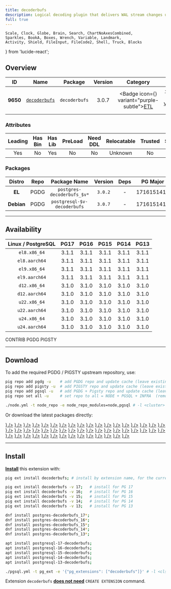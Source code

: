 ```yaml
---
title: decoderbufs
description: Logical decoding plugin that delivers WAL stream changes using a Protocol Buffer format
full: true
---
```


    Scale, Clock, Globe, Brain, Search, ChartNoAxesCombined,
    Sparkles, BookA, Boxes, Wrench, Variable, Landmark,
    Activity, Shield, FileInput, FileCode2, Shell, Truck, Blocks
} from 'lucide-react';

## Overview

| <TooltipIconButton tooltip="Extension unique identifier" side="top">ID</TooltipIconButton> | <TooltipIconButton tooltip="Extension name" side="top">Name</TooltipIconButton> | <TooltipIconButton tooltip="Package name for installation" side="top">Package</TooltipIconButton> | <TooltipIconButton tooltip="Latest available extension version" side="top">Version</TooltipIconButton> | <TooltipIconButton tooltip="Extension category" side="top">Category</TooltipIconButton> | <TooltipIconButton tooltip="Open source license" side="top">License</TooltipIconButton> | <TooltipIconButton tooltip="Programming language" side="top">Lang</TooltipIconButton> |
|:--------:|:--------:|:----------:|:--------------:|:---------------------------------------:|:------------------------------------------------------:|:----:|
| **9650** | [`decoderbufs`](https://github.com/debezium/postgres-decoderbufs) | `decoderbufs` | 3.0.7 | <Badge icon={<Truck />} variant="purple-subtle"><a href="/ext/etl" className="no-underline">ETL</a></Badge> | <a href="/ext/list/license#mit" className="no-underline"><Badge icon={<Scale />} variant="blue-subtle">MIT</Badge></a> | <a href="/ext/list/lang#c"><Badge icon={<FileCode2 />} variant="blue-subtle">C</Badge></a> |

### Attributes

| <TooltipIconButton tooltip="The Primary Leading extension in the Package" side="top">Leading</TooltipIconButton> | <TooltipIconButton tooltip="Contains binary utils" side="top">Has Bin</TooltipIconButton> | <TooltipIconButton tooltip="Contains .so shared library files" side="top">Has Lib</TooltipIconButton> | <TooltipIconButton tooltip="Requires preloading via shared_preload_libraries" side="top">PreLoad</TooltipIconButton> | <TooltipIconButton tooltip="Requires CREATE EXTENSION DDL command" side="top">Need DDL</TooltipIconButton> | <TooltipIconButton tooltip="Can be installed in any schema" side="top">Relocatable</TooltipIconButton> | <TooltipIconButton tooltip="Can be created by non-superuser" side="top">Trusted</TooltipIconButton> | <TooltipIconButton tooltip="Schemas used by this extension" side="top">Schemas</TooltipIconButton> |
|:-------:|:-------:|:-------:|:-------:|:--------:|:-----------:|:-------:|:-------:|
| Yes | No | Yes | No | No | Unknown | No | - |

### Packages

| <TooltipIconButton tooltip="Linux distribution family, EL or Debian" side="top">Distro</TooltipIconButton> | <TooltipIconButton tooltip="Package repository" side="top">Repo</TooltipIconButton> | <TooltipIconButton tooltip="The RPM/DEB Package Name Pattern (replace $v with real pg major)" side="top">Package Name</TooltipIconButton> | <TooltipIconButton tooltip="Latest package version" side="top">Version</TooltipIconButton> | <TooltipIconButton tooltip="RPM/DEB Package dependencies" side="top">Deps</TooltipIconButton> | <TooltipIconButton tooltip="Available in these PostgreSQL Major Versions" side="top">PG Major</TooltipIconButton> |
|:----------:|:--------:|:------------------------:|:-----------:|:------------:|:------------------:|
|   **EL**   | <Badge variant="blue-subtle"><span className="font-bold">PGDG</span></Badge> | `postgres-decoderbufs_$v*` | `3.0.2` | - | <Badge variant="green-subtle">17</Badge><Badge variant="green-subtle">16</Badge><Badge variant="green-subtle">15</Badge><Badge variant="green-subtle">14</Badge><Badge variant="green-subtle">13</Badge> |
| **Debian** | <Badge variant="blue-subtle"><span className="font-bold">PGDG</span></Badge> | `postgresql-$v-decoderbufs` | `3.0.7` | - | <Badge variant="green-subtle">17</Badge><Badge variant="green-subtle">16</Badge><Badge variant="green-subtle">15</Badge><Badge variant="green-subtle">14</Badge><Badge variant="green-subtle">13</Badge> |



------

## Availability

| <TooltipIconButton tooltip="Linux Distro Arch / PostgreSQL Major Version" side="top">Linux / PostgreSQL </TooltipIconButton> | **PG17** | **PG16** | **PG15** | **PG14** | **PG13** |
|:-----:|:-----:|:-----:|:-----:|:-----:|:-----:|
| `el8.x86_64` | <Badge variant="blue-subtle">3.1.1</Badge> | <Badge variant="blue-subtle">3.1.1</Badge> | <Badge variant="blue-subtle">3.1.1</Badge> | <Badge variant="blue-subtle">3.1.1</Badge> | <Badge variant="blue-subtle">3.1.1</Badge> |
| `el8.aarch64` | <Badge variant="blue-subtle">3.1.1</Badge> | <Badge variant="blue-subtle">3.1.1</Badge> | <Badge variant="blue-subtle">3.1.1</Badge> | <Badge variant="blue-subtle">3.1.1</Badge> | <Badge variant="blue-subtle">3.1.1</Badge> |
| `el9.x86_64` | <Badge variant="blue-subtle">3.1.1</Badge> | <Badge variant="blue-subtle">3.1.1</Badge> | <Badge variant="blue-subtle">3.1.1</Badge> | <Badge variant="blue-subtle">3.1.1</Badge> | <Badge variant="blue-subtle">3.1.1</Badge> |
| `el9.aarch64` | <Badge variant="blue-subtle">3.1.1</Badge> | <Badge variant="blue-subtle">3.1.1</Badge> | <Badge variant="blue-subtle">3.1.1</Badge> | <Badge variant="blue-subtle">3.1.1</Badge> | <Badge variant="blue-subtle">3.1.1</Badge> |
| `d12.x86_64` | <Badge variant="blue-subtle">3.1.0</Badge> | <Badge variant="blue-subtle">3.1.0</Badge> | <Badge variant="blue-subtle">3.1.0</Badge> | <Badge variant="blue-subtle">3.1.0</Badge> | <Badge variant="blue-subtle">3.1.0</Badge> |
| `d12.aarch64` | <Badge variant="blue-subtle">3.1.0</Badge> | <Badge variant="blue-subtle">3.1.0</Badge> | <Badge variant="blue-subtle">3.1.0</Badge> | <Badge variant="blue-subtle">3.1.0</Badge> | <Badge variant="blue-subtle">3.1.0</Badge> |
| `u22.x86_64` | <Badge variant="blue-subtle">3.1.0</Badge> | <Badge variant="blue-subtle">3.1.0</Badge> | <Badge variant="blue-subtle">3.1.0</Badge> | <Badge variant="blue-subtle">3.1.0</Badge> | <Badge variant="blue-subtle">3.1.0</Badge> |
| `u22.aarch64` | <Badge variant="blue-subtle">3.1.0</Badge> | <Badge variant="blue-subtle">3.1.0</Badge> | <Badge variant="blue-subtle">3.1.0</Badge> | <Badge variant="blue-subtle">3.1.0</Badge> | <Badge variant="blue-subtle">3.1.0</Badge> |
| `u24.x86_64` | <Badge variant="blue-subtle">3.1.0</Badge> | <Badge variant="blue-subtle">3.1.0</Badge> | <Badge variant="blue-subtle">3.1.0</Badge> | <Badge variant="blue-subtle">3.1.0</Badge> | <Badge variant="blue-subtle">3.1.0</Badge> |
| `u24.aarch64` | <Badge variant="blue-subtle">3.1.0</Badge> | <Badge variant="blue-subtle">3.1.0</Badge> | <Badge variant="blue-subtle">3.1.0</Badge> | <Badge variant="blue-subtle">3.1.0</Badge> | <Badge variant="blue-subtle">3.1.0</Badge> |

<Badge variant="green-subtle"><span className="font-black">CONTRIB</span></Badge> <Badge variant="blue-subtle"><span className="font-black">PGDG</span></Badge> <Badge variant="amber-subtle"><span className="font-black">PIGSTY</span></Badge>

------

## Download

To add the required PGDG / PIGSTY upstream repository, use:

```bash tab="pig"
pig repo add pgdg -u    # add PGDG repo and update cache (leave existing repos)
pig repo add pigsty -u  # add PIGSTY repo and update cache (leave existing repos)
pig repo add pgsql -u   # add PGDG + Pigsty repo and update cache (leave existing repos)
pig repo set all -u     # set repo to all = NODE + PGSQL + INFRA  (remove existing repos)
```
```bash tab="pigsty"
./node.yml -t node_repo -e node_repo_modules=node,pgsql # -l <cluster>
```

Or download the latest packages directly:

<Files>
    <Folder name="el8.x86_64">
        <a href="https://download.postgresql.org/pub/repos/yum/17/redhat/rhel-8-x86_64/postgres-decoderbufs_17-3.1.1-1PGDG.rhel8.x86_64.rpm"><File name="postgres-decoderbufs_17-3.1.1-1PGDG.rhel8.x86_64.rpm" icon={<Package className="text-emerald-500" />} /></a>
        <a href="https://download.postgresql.org/pub/repos/yum/16/redhat/rhel-8-x86_64/postgres-decoderbufs_16-3.1.1-1PGDG.rhel8.x86_64.rpm"><File name="postgres-decoderbufs_16-3.1.1-1PGDG.rhel8.x86_64.rpm" icon={<Package className="text-emerald-500" />} /></a>
        <a href="https://download.postgresql.org/pub/repos/yum/15/redhat/rhel-8-x86_64/postgres-decoderbufs_15-3.1.1-1PGDG.rhel8.x86_64.rpm"><File name="postgres-decoderbufs_15-3.1.1-1PGDG.rhel8.x86_64.rpm" icon={<Package className="text-emerald-500" />} /></a>
        <a href="https://download.postgresql.org/pub/repos/yum/14/redhat/rhel-8-x86_64/postgres-decoderbufs_14-3.1.1-1PGDG.rhel8.x86_64.rpm"><File name="postgres-decoderbufs_14-3.1.1-1PGDG.rhel8.x86_64.rpm" icon={<Package className="text-emerald-500" />} /></a>
        <a href="https://download.postgresql.org/pub/repos/yum/13/redhat/rhel-8-x86_64/postgres-decoderbufs_13-3.1.1-1PGDG.rhel8.x86_64.rpm"><File name="postgres-decoderbufs_13-3.1.1-1PGDG.rhel8.x86_64.rpm" icon={<Package className="text-emerald-500" />} /></a>
    </Folder>
    <Folder name="el8.aarch64">
        <a href="https://download.postgresql.org/pub/repos/yum/17/redhat/rhel-8-aarch64/postgres-decoderbufs_17-3.1.1-1PGDG.rhel8.aarch64.rpm"><File name="postgres-decoderbufs_17-3.1.1-1PGDG.rhel8.aarch64.rpm" icon={<Package className="text-orange-500" />} /></a>
        <a href="https://download.postgresql.org/pub/repos/yum/16/redhat/rhel-8-aarch64/postgres-decoderbufs_16-3.1.1-1PGDG.rhel8.aarch64.rpm"><File name="postgres-decoderbufs_16-3.1.1-1PGDG.rhel8.aarch64.rpm" icon={<Package className="text-orange-500" />} /></a>
        <a href="https://download.postgresql.org/pub/repos/yum/15/redhat/rhel-8-aarch64/postgres-decoderbufs_15-3.1.1-1PGDG.rhel8.aarch64.rpm"><File name="postgres-decoderbufs_15-3.1.1-1PGDG.rhel8.aarch64.rpm" icon={<Package className="text-orange-500" />} /></a>
        <a href="https://download.postgresql.org/pub/repos/yum/14/redhat/rhel-8-aarch64/postgres-decoderbufs_14-3.1.1-1PGDG.rhel8.aarch64.rpm"><File name="postgres-decoderbufs_14-3.1.1-1PGDG.rhel8.aarch64.rpm" icon={<Package className="text-orange-500" />} /></a>
        <a href="https://download.postgresql.org/pub/repos/yum/13/redhat/rhel-8-aarch64/postgres-decoderbufs_13-3.1.1-1PGDG.rhel8.aarch64.rpm"><File name="postgres-decoderbufs_13-3.1.1-1PGDG.rhel8.aarch64.rpm" icon={<Package className="text-orange-500" />} /></a>
    </Folder>
    <Folder name="el9.x86_64">
        <a href="https://download.postgresql.org/pub/repos/yum/17/redhat/rhel-9-x86_64/postgres-decoderbufs_17-3.1.1-1PGDG.rhel9.x86_64.rpm"><File name="postgres-decoderbufs_17-3.1.1-1PGDG.rhel9.x86_64.rpm" icon={<Package className="text-emerald-500" />} /></a>
        <a href="https://download.postgresql.org/pub/repos/yum/16/redhat/rhel-9-x86_64/postgres-decoderbufs_16-3.1.1-1PGDG.rhel9.x86_64.rpm"><File name="postgres-decoderbufs_16-3.1.1-1PGDG.rhel9.x86_64.rpm" icon={<Package className="text-emerald-500" />} /></a>
        <a href="https://download.postgresql.org/pub/repos/yum/15/redhat/rhel-9-x86_64/postgres-decoderbufs_15-3.1.1-1PGDG.rhel9.x86_64.rpm"><File name="postgres-decoderbufs_15-3.1.1-1PGDG.rhel9.x86_64.rpm" icon={<Package className="text-emerald-500" />} /></a>
        <a href="https://download.postgresql.org/pub/repos/yum/14/redhat/rhel-9-x86_64/postgres-decoderbufs_14-3.1.1-1PGDG.rhel9.x86_64.rpm"><File name="postgres-decoderbufs_14-3.1.1-1PGDG.rhel9.x86_64.rpm" icon={<Package className="text-emerald-500" />} /></a>
        <a href="https://download.postgresql.org/pub/repos/yum/13/redhat/rhel-9-x86_64/postgres-decoderbufs_13-3.1.1-1PGDG.rhel9.x86_64.rpm"><File name="postgres-decoderbufs_13-3.1.1-1PGDG.rhel9.x86_64.rpm" icon={<Package className="text-emerald-500" />} /></a>
    </Folder>
    <Folder name="el9.aarch64">
        <a href="https://download.postgresql.org/pub/repos/yum/17/redhat/rhel-9-aarch64/postgres-decoderbufs_17-3.1.1-1PGDG.rhel9.aarch64.rpm"><File name="postgres-decoderbufs_17-3.1.1-1PGDG.rhel9.aarch64.rpm" icon={<Package className="text-orange-500" />} /></a>
        <a href="https://download.postgresql.org/pub/repos/yum/16/redhat/rhel-9-aarch64/postgres-decoderbufs_16-3.1.1-1PGDG.rhel9.aarch64.rpm"><File name="postgres-decoderbufs_16-3.1.1-1PGDG.rhel9.aarch64.rpm" icon={<Package className="text-orange-500" />} /></a>
        <a href="https://download.postgresql.org/pub/repos/yum/15/redhat/rhel-9-aarch64/postgres-decoderbufs_15-3.1.1-1PGDG.rhel9.aarch64.rpm"><File name="postgres-decoderbufs_15-3.1.1-1PGDG.rhel9.aarch64.rpm" icon={<Package className="text-orange-500" />} /></a>
        <a href="https://download.postgresql.org/pub/repos/yum/14/redhat/rhel-9-aarch64/postgres-decoderbufs_14-3.1.1-1PGDG.rhel9.aarch64.rpm"><File name="postgres-decoderbufs_14-3.1.1-1PGDG.rhel9.aarch64.rpm" icon={<Package className="text-orange-500" />} /></a>
        <a href="https://download.postgresql.org/pub/repos/yum/13/redhat/rhel-9-aarch64/postgres-decoderbufs_13-3.1.1-1PGDG.rhel9.aarch64.rpm"><File name="postgres-decoderbufs_13-3.1.1-1PGDG.rhel9.aarch64.rpm" icon={<Package className="text-orange-500" />} /></a>
    </Folder>
    <Folder name="d12.x86_64">
        <a href="https://apt.postgresql.org/pub/repos/apt/pool/main/p/postgres-decoderbufs/postgresql-17-decoderbufs_3.1.0-1.pgdg120+1_arm64.deb"><File name="postgresql-17-decoderbufs_3.1.0-1.pgdg120+1_arm64.deb" icon={<Box className="text-emerald-500" />} /></a>
        <a href="https://apt.postgresql.org/pub/repos/apt/pool/main/p/postgres-decoderbufs/postgresql-16-decoderbufs_3.1.0-1.pgdg120+1_arm64.deb"><File name="postgresql-16-decoderbufs_3.1.0-1.pgdg120+1_arm64.deb" icon={<Box className="text-emerald-500" />} /></a>
        <a href="https://apt.postgresql.org/pub/repos/apt/pool/main/p/postgres-decoderbufs/postgresql-15-decoderbufs_3.1.0-1.pgdg120+1_arm64.deb"><File name="postgresql-15-decoderbufs_3.1.0-1.pgdg120+1_arm64.deb" icon={<Box className="text-emerald-500" />} /></a>
        <a href="https://apt.postgresql.org/pub/repos/apt/pool/main/p/postgres-decoderbufs/postgresql-14-decoderbufs_3.1.0-1.pgdg120+1_arm64.deb"><File name="postgresql-14-decoderbufs_3.1.0-1.pgdg120+1_arm64.deb" icon={<Box className="text-emerald-500" />} /></a>
        <a href="https://apt.postgresql.org/pub/repos/apt/pool/main/p/postgres-decoderbufs/postgresql-13-decoderbufs_3.1.0-1.pgdg120+1_arm64.deb"><File name="postgresql-13-decoderbufs_3.1.0-1.pgdg120+1_arm64.deb" icon={<Box className="text-emerald-500" />} /></a>
    </Folder>
    <Folder name="d12.aarch64">
        <a href="https://apt.postgresql.org/pub/repos/apt/pool/main/p/postgres-decoderbufs/postgresql-17-decoderbufs_3.1.0-1.pgdg120+1_amd64.deb"><File name="postgresql-17-decoderbufs_3.1.0-1.pgdg120+1_amd64.deb" icon={<Box className="text-orange-500" />} /></a>
        <a href="https://apt.postgresql.org/pub/repos/apt/pool/main/p/postgres-decoderbufs/postgresql-16-decoderbufs_3.1.0-1.pgdg120+1_amd64.deb"><File name="postgresql-16-decoderbufs_3.1.0-1.pgdg120+1_amd64.deb" icon={<Box className="text-orange-500" />} /></a>
        <a href="https://apt.postgresql.org/pub/repos/apt/pool/main/p/postgres-decoderbufs/postgresql-15-decoderbufs_3.1.0-1.pgdg120+1_amd64.deb"><File name="postgresql-15-decoderbufs_3.1.0-1.pgdg120+1_amd64.deb" icon={<Box className="text-orange-500" />} /></a>
        <a href="https://apt.postgresql.org/pub/repos/apt/pool/main/p/postgres-decoderbufs/postgresql-14-decoderbufs_3.1.0-1.pgdg120+1_amd64.deb"><File name="postgresql-14-decoderbufs_3.1.0-1.pgdg120+1_amd64.deb" icon={<Box className="text-orange-500" />} /></a>
        <a href="https://apt.postgresql.org/pub/repos/apt/pool/main/p/postgres-decoderbufs/postgresql-13-decoderbufs_3.1.0-1.pgdg120+1_amd64.deb"><File name="postgresql-13-decoderbufs_3.1.0-1.pgdg120+1_amd64.deb" icon={<Box className="text-orange-500" />} /></a>
    </Folder>
    <Folder name="u22.x86_64">
        <a href="https://apt.postgresql.org/pub/repos/apt/pool/main/p/postgres-decoderbufs/postgresql-17-decoderbufs_3.1.0-1.pgdg22.04+1_amd64.deb"><File name="postgresql-17-decoderbufs_3.1.0-1.pgdg22.04+1_amd64.deb" icon={<Box className="text-emerald-500" />} /></a>
        <a href="https://apt.postgresql.org/pub/repos/apt/pool/main/p/postgres-decoderbufs/postgresql-16-decoderbufs_3.1.0-1.pgdg22.04+1_amd64.deb"><File name="postgresql-16-decoderbufs_3.1.0-1.pgdg22.04+1_amd64.deb" icon={<Box className="text-emerald-500" />} /></a>
        <a href="https://apt.postgresql.org/pub/repos/apt/pool/main/p/postgres-decoderbufs/postgresql-15-decoderbufs_3.1.0-1.pgdg22.04+1_amd64.deb"><File name="postgresql-15-decoderbufs_3.1.0-1.pgdg22.04+1_amd64.deb" icon={<Box className="text-emerald-500" />} /></a>
        <a href="https://apt.postgresql.org/pub/repos/apt/pool/main/p/postgres-decoderbufs/postgresql-14-decoderbufs_3.1.0-1.pgdg22.04+1_amd64.deb"><File name="postgresql-14-decoderbufs_3.1.0-1.pgdg22.04+1_amd64.deb" icon={<Box className="text-emerald-500" />} /></a>
        <a href="https://apt.postgresql.org/pub/repos/apt/pool/main/p/postgres-decoderbufs/postgresql-13-decoderbufs_3.1.0-1.pgdg22.04+1_amd64.deb"><File name="postgresql-13-decoderbufs_3.1.0-1.pgdg22.04+1_amd64.deb" icon={<Box className="text-emerald-500" />} /></a>
    </Folder>
    <Folder name="u22.aarch64">
        <a href="https://apt.postgresql.org/pub/repos/apt/pool/main/p/postgres-decoderbufs/postgresql-17-decoderbufs_3.1.0-1.pgdg22.04+1_arm64.deb"><File name="postgresql-17-decoderbufs_3.1.0-1.pgdg22.04+1_arm64.deb" icon={<Box className="text-orange-500" />} /></a>
        <a href="https://apt.postgresql.org/pub/repos/apt/pool/main/p/postgres-decoderbufs/postgresql-16-decoderbufs_3.1.0-1.pgdg22.04+1_arm64.deb"><File name="postgresql-16-decoderbufs_3.1.0-1.pgdg22.04+1_arm64.deb" icon={<Box className="text-orange-500" />} /></a>
        <a href="https://apt.postgresql.org/pub/repos/apt/pool/main/p/postgres-decoderbufs/postgresql-15-decoderbufs_3.1.0-1.pgdg22.04+1_arm64.deb"><File name="postgresql-15-decoderbufs_3.1.0-1.pgdg22.04+1_arm64.deb" icon={<Box className="text-orange-500" />} /></a>
        <a href="https://apt.postgresql.org/pub/repos/apt/pool/main/p/postgres-decoderbufs/postgresql-14-decoderbufs_3.1.0-1.pgdg22.04+1_arm64.deb"><File name="postgresql-14-decoderbufs_3.1.0-1.pgdg22.04+1_arm64.deb" icon={<Box className="text-orange-500" />} /></a>
        <a href="https://apt.postgresql.org/pub/repos/apt/pool/main/p/postgres-decoderbufs/postgresql-13-decoderbufs_3.1.0-1.pgdg22.04+1_arm64.deb"><File name="postgresql-13-decoderbufs_3.1.0-1.pgdg22.04+1_arm64.deb" icon={<Box className="text-orange-500" />} /></a>
    </Folder>
    <Folder name="u24.x86_64">
        <a href="https://apt.postgresql.org/pub/repos/apt/pool/main/p/postgres-decoderbufs/postgresql-17-decoderbufs_3.1.0-1.pgdg24.04+1_amd64.deb"><File name="postgresql-17-decoderbufs_3.1.0-1.pgdg24.04+1_amd64.deb" icon={<Box className="text-emerald-500" />} /></a>
        <a href="https://apt.postgresql.org/pub/repos/apt/pool/main/p/postgres-decoderbufs/postgresql-16-decoderbufs_3.1.0-1.pgdg24.04+1_amd64.deb"><File name="postgresql-16-decoderbufs_3.1.0-1.pgdg24.04+1_amd64.deb" icon={<Box className="text-emerald-500" />} /></a>
        <a href="https://apt.postgresql.org/pub/repos/apt/pool/main/p/postgres-decoderbufs/postgresql-15-decoderbufs_3.1.0-1.pgdg24.04+1_amd64.deb"><File name="postgresql-15-decoderbufs_3.1.0-1.pgdg24.04+1_amd64.deb" icon={<Box className="text-emerald-500" />} /></a>
        <a href="https://apt.postgresql.org/pub/repos/apt/pool/main/p/postgres-decoderbufs/postgresql-14-decoderbufs_3.1.0-1.pgdg24.04+1_amd64.deb"><File name="postgresql-14-decoderbufs_3.1.0-1.pgdg24.04+1_amd64.deb" icon={<Box className="text-emerald-500" />} /></a>
        <a href="https://apt.postgresql.org/pub/repos/apt/pool/main/p/postgres-decoderbufs/postgresql-13-decoderbufs_3.1.0-1.pgdg24.04+1_amd64.deb"><File name="postgresql-13-decoderbufs_3.1.0-1.pgdg24.04+1_amd64.deb" icon={<Box className="text-emerald-500" />} /></a>
    </Folder>
    <Folder name="u24.aarch64">
        <a href="https://apt.postgresql.org/pub/repos/apt/pool/main/p/postgres-decoderbufs/postgresql-17-decoderbufs_3.1.0-1.pgdg24.04+1_arm64.deb"><File name="postgresql-17-decoderbufs_3.1.0-1.pgdg24.04+1_arm64.deb" icon={<Box className="text-orange-500" />} /></a>
        <a href="https://apt.postgresql.org/pub/repos/apt/pool/main/p/postgres-decoderbufs/postgresql-16-decoderbufs_3.1.0-1.pgdg24.04+1_arm64.deb"><File name="postgresql-16-decoderbufs_3.1.0-1.pgdg24.04+1_arm64.deb" icon={<Box className="text-orange-500" />} /></a>
        <a href="https://apt.postgresql.org/pub/repos/apt/pool/main/p/postgres-decoderbufs/postgresql-15-decoderbufs_3.1.0-1.pgdg24.04+1_arm64.deb"><File name="postgresql-15-decoderbufs_3.1.0-1.pgdg24.04+1_arm64.deb" icon={<Box className="text-orange-500" />} /></a>
        <a href="https://apt.postgresql.org/pub/repos/apt/pool/main/p/postgres-decoderbufs/postgresql-14-decoderbufs_3.1.0-1.pgdg24.04+1_arm64.deb"><File name="postgresql-14-decoderbufs_3.1.0-1.pgdg24.04+1_arm64.deb" icon={<Box className="text-orange-500" />} /></a>
        <a href="https://apt.postgresql.org/pub/repos/apt/pool/main/p/postgres-decoderbufs/postgresql-13-decoderbufs_3.1.0-1.pgdg24.04+1_arm64.deb"><File name="postgresql-13-decoderbufs_3.1.0-1.pgdg24.04+1_arm64.deb" icon={<Box className="text-orange-500" />} /></a>
    </Folder>
</Files>

------

## Install

[**Install**](/docs/pgsql/extension/install) this extension with:

```bash tab="pig"
pig ext install decoderbufs; # install by extension name, for the current active PG version

pig ext install decoderbufs -v 17;   # install for PG 17
pig ext install decoderbufs -v 16;   # install for PG 16
pig ext install decoderbufs -v 15;   # install for PG 15
pig ext install decoderbufs -v 14;   # install for PG 14
pig ext install decoderbufs -v 13;   # install for PG 13
```
```bash tab="yum" 
dnf install postgres-decoderbufs_17*;
dnf install postgres-decoderbufs_16*;
dnf install postgres-decoderbufs_15*;
dnf install postgres-decoderbufs_14*;
dnf install postgres-decoderbufs_13*;
```
```bash tab="apt" 
apt install postgresql-17-decoderbufs;
apt install postgresql-16-decoderbufs;
apt install postgresql-15-decoderbufs;
apt install postgresql-14-decoderbufs;
apt install postgresql-13-decoderbufs;
```
```bash tab="ansible"
./pgsql.yml -t pg_ext -e '{"pg_extensions": ["decoderbufs"]}' # -l <cls>
```

Extension `decoderbufs` [**does not need**](/docs/pgsql/extension/create#list-of-extensions-without-ddl) `CREATE EXTENSION` command.


